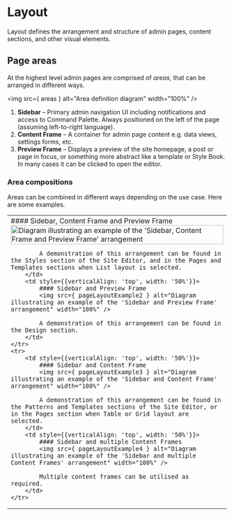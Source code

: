 

<Meta title="Foundations/Layout" name="page" />

# Layout

Layout defines the arrangement and structure of admin pages, content sections, and other visual elements.

## Page areas

At the highest level admin pages are comprised of _areas_, that can be arranged in different ways.

<img src={ areas } alt="Area definition diagram" width="100%" />

1. **Sidebar** – Primary admin navigation UI including notifications and access to Command Palette. Always positioned on the left of the page (assuming left-to-right language).
2. **Content Frame** – A container for admin page content e.g. data views, settings forms, etc.
3. **Preview Frame** – Displays a preview of the site homepage, a post or page in focus, or something more abstract like a template or Style Book. In many cases it can be clicked to open the editor.

### Area compositions

Areas can be combined in different ways depending on the use case. Here are some examples.

<table>
	<tr>
		<td style={{verticalAlign: 'top', width: '50%'}}>
			#### Sidebar, Content Frame and Preview Frame
			<img src={ pageLayoutExample1 } alt="Diagram illustrating an example of the 'Sidebar, Content Frame and Preview Frame' arrangement" width="100%" />

			A demonstration of this arrangement can be found in the Styles section of the Site Editor, and in the Pages and Templates sections when List layout is selected.
		</td>
		<td style={{verticalAlign: 'top', width: '50%'}}>
			#### Sidebar and Preview Frame
			<img src={ pageLayoutExample2 } alt="Diagram illustrating an example of the 'Sidebar and Preview Frame' arrangement" width="100%" />

			A demonstration of this arrangement can be found in the Design section.
		</td>
	</tr>
	<tr>
		<td style={{verticalAlign: 'top', width: '50%'}}>
			#### Sidebar and Content Frame
			<img src={ pageLayoutExample3 } alt="Diagram illustrating an example of the 'Sidebar and Content Frame' arrangement" width="100%" />

			A demonstration of this arrangement can be found in the Patterns and Templates sections of the Site Editor, or in the Pages section when Table or Grid layout are selected.
		</td>
		<td style={{verticalAlign: 'top', width: '50%'}}>
			#### Sidebar and multiple Content Frames
			<img src={ pageLayoutExample4 } alt="Diagram illustrating an example of the 'Sidebar and multiple Content Frames' arrangement" width="100%" />

			Multiple content frames can be utilised as required.
		</td>
	</tr>
</table>
